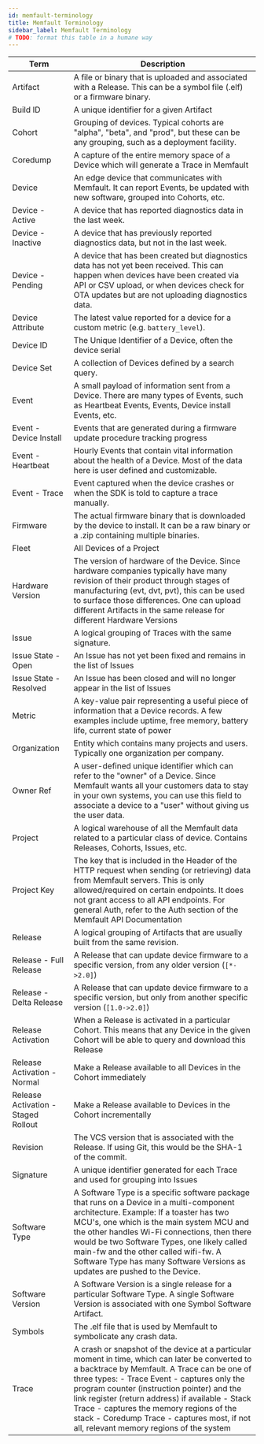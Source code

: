 ```yaml
---
id: memfault-terminology
title: Memfault Terminology
sidebar_label: Memfault Terminology
# TODO: format this table in a humane way
---
```


| Term                                                                   | Description                                                                                                                                                                                                                                                                                                                                                                                                                            |
| ---------------------------------------------------------------------- | -------------------------------------------------------------------------------------------------------------------------------------------------------------------------------------------------------------------------------------------------------------------------------------------------------------------------------------------------------------------------------------------------------------------------------------- |
| Artifact                                                               | A file or binary that is uploaded and associated with a Release. This can be a symbol file (.elf) or a firmware binary.                                                                                                                                                                                                                                                                                                                |
| Build ID                                                               | A unique identifier for a given Artifact                                                                                                                                                                                                                                                                                                                                                                                               |
| Cohort <a class="anchor-offset" name="cohort"></a>                     | Grouping of devices. Typical cohorts are "alpha", "beta", and "prod", but these can be any grouping, such as a deployment facility.                                                                                                                                                                                                                                                                                                    |
| Coredump                                                               | A capture of the entire memory space of a Device which will generate a Trace in Memfault                                                                                                                                                                                                                                                                                                                                               |
| Device                                                                 | An edge device that communicates with Memfault. It can report Events, be updated with new software, grouped into Cohorts, etc.                                                                                                                                                                                                                                                                                                         |
| Device - Active <a class="anchor-offset" name="device-active"></a>     | A device that has reported diagnostics data in the last week.                                                                                                                                                                                                                                                                                                                                                                          |
| Device - Inactive <a class="anchor-offset" name="device-inactive"></a> | A device that has previously reported diagnostics data, but not in the last week.                                                                                                                                                                                                                                                                                                                                                      |
| Device - Pending <a class="anchor-offset" name="device-pending"></a>   | A device that has been created but diagnostics data has not yet been received. This can happen when devices have been created via API or CSV upload, or when devices check for OTA updates but are not uploading diagnostics data.                                                                                                                                                                                                     |
| Device Attribute                                                       | The latest value reported for a device for a custom metric (e.g. `battery_level`).                                                                                                                                                                                                                                                                                                                                                     |
| Device ID                                                              | The Unique Identifier of a Device, often the device serial                                                                                                                                                                                                                                                                                                                                                                             |
| Device Set                                                             | A collection of Devices defined by a search query.                                                                                                                                                                                                                                                                                                                                                                                     |
| Event                                                                  | A small payload of information sent from a Device. There are many types of Events, such as Heartbeat Events, Events, Device install Events, etc.                                                                                                                                                                                                                                                                                       |
| Event - Device Install                                                 | Events that are generated during a firmware update procedure tracking progress                                                                                                                                                                                                                                                                                                                                                         |
| Event - Heartbeat                                                      | Hourly Events that contain vital information about the health of a Device. Most of the data here is user defined and customizable.                                                                                                                                                                                                                                                                                                     |
| Event - Trace                                                          | Event captured when the device crashes or when the SDK is told to capture a trace manually.                                                                                                                                                                                                                                                                                                                                            |
| Firmware                                                               | The actual firmware binary that is downloaded by the device to install. It can be a raw binary or a .zip containing multiple binaries.                                                                                                                                                                                                                                                                                                 |
| Fleet                                                                  | All Devices of a Project                                                                                                                                                                                                                                                                                                                                                                                                               |
| Hardware Version                                                       | The version of hardware of the Device. Since hardware companies typically have many revision of their product through stages of manufacturing (evt, dvt, pvt), this can be used to surface those differences. One can upload different Artifacts in the same release for different Hardware Versions                                                                                                                                   |
| Issue <a class="anchor-offset" name="issue"></a>                       | A logical grouping of Traces with the same signature.                                                                                                                                                                                                                                                                                                                                                                                  |
| Issue State - Open                                                     | An Issue has not yet been fixed and remains in the list of Issues                                                                                                                                                                                                                                                                                                                                                                      |
| Issue State - Resolved                                                 | An Issue has been closed and will no longer appear in the list of Issues                                                                                                                                                                                                                                                                                                                                                               |
| Metric                                                                 | A key-value pair representing a useful piece of information that a Device records. A few examples include uptime, free memory, battery life, current state of power                                                                                                                                                                                                                                                                    |
| Organization                                                           | Entity which contains many projects and users. Typically one organization per company.                                                                                                                                                                                                                                                                                                                                                 |
| Owner Ref                                                              | A user-defined unique identifier which can refer to the "owner" of a Device. Since Memfault wants all your customers data to stay in your own systems, you can use this field to associate a device to a "user" without giving us the user data.                                                                                                                                                                                       |
| Project                                                                | A logical warehouse of all the Memfault data related to a particular class of device. Contains Releases, Cohorts, Issues, etc.                                                                                                                                                                                                                                                                                                         |
| Project Key                                                            | The key that is included in the Header of the HTTP request when sending (or retrieving) data from Memfault servers. This is only allowed/required on certain endpoints. It does not grant access to all API endpoints. For general Auth, refer to the Auth section of the Memfault API Documentation                                                                                                                                   |
| Release                                                                | A logical grouping of Artifacts that are usually built from the same revision.                                                                                                                                                                                                                                                                                                                                                         |
| Release - Full Release                                                 | A Release that can update device firmware to a specific version, from any older version (`[*->2.0]`)                                                                                                                                                                                                                                                                                                                                   |
| Release - Delta Release                                                | A Release that can update device firmware to a specific version, but only from another specific version (`[1.0->2.0]`)                                                                                                                                                                                                                                                                                                                 |
| Release Activation                                                     | When a Release is activated in a particular Cohort. This means that any Device in the given Cohort will be able to query and download this Release                                                                                                                                                                                                                                                                                     |
| Release Activation - Normal                                            | Make a Release available to all Devices in the Cohort immediately                                                                                                                                                                                                                                                                                                                                                                      |
| Release Activation - Staged Rollout                                    | Make a Release available to Devices in the Cohort incrementally                                                                                                                                                                                                                                                                                                                                                                        |
| Revision                                                               | The VCS version that is associated with the Release. If using Git, this would be the SHA-1 of the commit.                                                                                                                                                                                                                                                                                                                              |
| Signature                                                              | A unique identifier generated for each Trace and used for grouping into Issues                                                                                                                                                                                                                                                                                                                                                         |
| Software Type                                                          | A Software Type is a specific software package that runs on a Device in a multi-component architecture. Example: If a toaster has two MCU's, one which is the main system MCU and the other handles Wi-Fi connections, then there would be two Software Types, one likely called main-fw and the other called wifi-fw. A Software Type has many Software Versions as updates are pushed to the Device.                                 |
| Software Version                                                       | A Software Version is a single release for a particular Software Type. A single Software Version is associated with one Symbol Software Artifact.                                                                                                                                                                                                                                                                                      |
| Symbols                                                                | The .elf file that is used by Memfault to symbolicate any crash data.                                                                                                                                                                                                                                                                                                                                                                  |
| Trace <a class="anchor-offset" name="trace"></a>                       | A crash or snapshot of the device at a particular moment in time, which can later be converted to a backtrace by Memfault. A Trace can be one of three types: - Trace Event - captures only the program counter (instruction pointer) and the link register (return address) if available - Stack Trace - captures the memory regions of the stack - Coredump Trace - captures most, if not all, relevant memory regions of the system |
